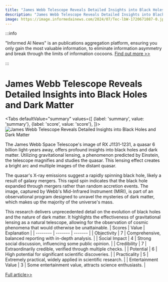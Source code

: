 ```yaml
---
title: "James Webb Telescope Reveals Detailed Insights into Black Holes and Dark Matter"
description: "James Webb Telescope Reveals Detailed Insights into Black Holes and Dark Matter"
image: https://image.informedainews.com/2024/07/Tec-lbW-1720671087-0.jpg
---
```



:::info

"Informed AI News" is an publications aggregation platform, ensuring you only gain the most valuable information, to eliminate information asymmetry and break through the limits of information cocoons.  [Find out more >>](/)

:::

# James Webb Telescope Reveals Detailed Insights into Black Holes and Dark Matter


<Tabs
	defaultValue="summary"
	values={[
	{label: 'summary', value: 'summary'},
	{label: 'score', value: 'score'},
]}>
<TabItem value="summary">
<img
  src="https://image.informedainews.com/2024/07/Tec-lbW-1720671087-0.jpg"
  alt="James Webb Telescope Reveals Detailed Insights into Black Holes and Dark Matter"
/>



The James Webb Space Telescope's image of RX J1131-1231, a quasar 6 billion light-years away, offers profound insights into black holes and dark matter. Utilizing gravitational lensing, a phenomenon predicted by Einstein, the telescope magnifies and studies the quasar. This lensing effect creates a bright arc and multiple images of the distant quasar.

The quasar's X-ray emissions suggest a rapidly spinning black hole, likely a result of galaxy mergers. This rapid spin indicates that the black hole expanded through mergers rather than random accretion events. The image, captured by Webb's Mid-Infrared Instrument (MIRI), is part of an observational program designed to unravel the mysteries of dark matter, which makes up the majority of the universe's mass.

This research delivers unprecedented detail on the evolution of black holes and the nature of dark matter. It highlights the effectiveness of gravitational lensing as a natural telescope, allowing for the observation of cosmic phenomena that would otherwise be unattainable.
</TabItem>
<TabItem value="score">
	| Scores     | Value   | Explanation |
	| -------- | ------- | ------- |
	| Objectivity  | 7    | Comprehensive, balanced reporting with in-depth analysis.    |
	| Social Impact | 4     | Strong social discussion, influencing some public opinion.    |
	| Credibility    | 7    | Extraordinarily credible, verified through multiple checks.    |
	| Potential    | 6    | High potential for significant scientific discoveries.    |
	| Practicality    | 5    | Extremely practical, widely applied in scientific research.    |
	| Entertainment Value    | 3    | Some entertainment value, attracts science enthusiasts.    |
</TabItem>
</Tabs>

[Full article>>](https://www.cnbeta.com.tw/articles/science/1437735.htm)
